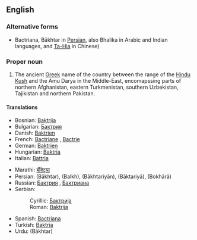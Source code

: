 ==English==

===Alternative forms===
*Bactriana, Bākhtar in [[Persian language|Persian]], also Bhalika in Arabic and Indian languages, and [[Ta-Hia]] in Chinese) 


===Proper noun===
{{en-proper-noun}}
{{wikipedia}}

# The ancient [[Greek language|Greek]] name of the country between the range of the [[Hindu Kush]] and the Amu Darya  in the Middle-East, encomapssing parts of northern Afghanistan, eastern Turkmenistan, southern Uzbekistan, Tajikistan and northern Pakistan.

====Translations====
{{trans-top}}
*Bosnian: [[Baktrija]] {{f}}
*Bulgarian: [[Бактрия]] {{f}}
*Danish: [[Baktrien]]
*French: [[Bactriane]] {{f}}, [[Bactrie]] {{f}}
*German: [[Baktrien]]
*Hungarian: [[Baktria]]
*Italian: [[Battria]]
{{trans-mid}}
*Marathi: [[बॅक्ट्रिया]]
*Persian: {{fa-Arab|[[باختر]]}} (Bākhtar), {{fa-Arab|[[بلخ]]}} (Balkh), {{fa-Arab|[[باختریان]]}} (Bākhtariyān), {{fa-Arab|[[باکتریا]]}} (Bāktariyā), {{fa-Arab|[[بخارا]]}} (Bokhārā)
*Russian: [[Бактрия]] {{f}}, [[Бактриана]] {{f}}
*Serbian:
*:Cyrillic: [[Бактрија]] {{f}}
*:Roman: [[Baktrija]] {{f}}
*Spanish: [[Bactriana]] {{f}}
*Turkish: [[Baktria]]
*Urdu: {{ur-Arab|[[باختر]]}} (Bākhtar)
{{trans-bottom}}